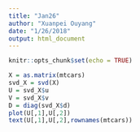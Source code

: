 ```yaml
---
title: "Jan26"
author: "Xuanpei Ouyang"
date: "1/26/2018"
output: html_document
---
```


```r
knitr::opts_chunk$set(echo = TRUE)
```

```r
X = as.matrix(mtcars)
svd_X = svd(X)
U = svd_X$u
V = svd_X$v
D = diag(svd_X$d)
plot(U[,1],U[,2])
text(U[,1],U[,2],rownames(mtcars))
```
